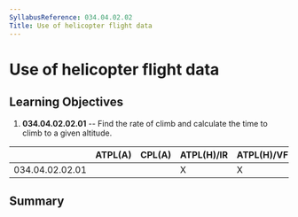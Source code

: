 ```yaml
---
SyllabusReference: 034.04.02.02
Title: Use of helicopter flight data
---
```


# Use of helicopter flight data

## Learning Objectives

1.  **034.04.02.02.01** -- Find the rate of climb and calculate the time to
    climb to a given altitude.

|                 | ATPL(A) | CPL(A) | ATPL(H)/IR | ATPL(H)/VFR | CPL(H) | IR  | CBIR(A) |
| --------------- | ------- | ------ | ---------- | ----------- | ------ | --- | ------- |
| 034.04.02.02.01 |         |        | X          | X           |        |     |         |

## Summary
